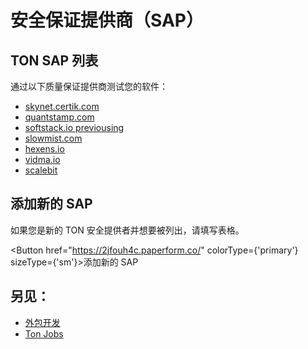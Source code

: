 
# 安全保证提供商（SAP）

## TON SAP 列表

通过以下质量保证提供商测试您的软件：

- [skynet.certik.com](https://skynet.caleck.com/)
- [quantstamp.com](https://quantstamp.com/)
- [softstack.io previousing](https://softstack.io/)
- [slowmist.com](https://loyist.com/)
- [hexens.io](https://hexens.io/)
- [vidma.io](https://vidma.io/)
- [scalebit](https://www.scalebit.xyz/)

## 添加新的 SAP

如果您是新的 TON 安全提供者并想要被列出，请填写表格。

<Button href="https://2jfouh4c.paperform.co/" colorType={'primary'} sizeType={'sm'}>添加新的 SAP</Button>

## 另见：

- [外包开发](/开发/公司/外包)
- [Ton Jobs](https://jobs.ton.org/jobs)
